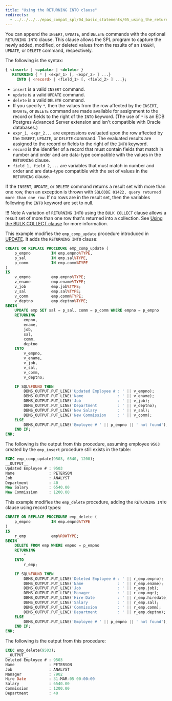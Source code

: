 ```yaml
---
title: "Using the RETURNING INTO clause"
redirects:
  - ../../../../epas_compat_spl/04_basic_statements/05_using_the_returning_into_clause #generated for docs/epas/reorg-role-use-case-mode
---
```


<div id="using_the_returning_into_clause" class="registered_link"></div>

You can append the `INSERT`, `UPDATE`, and `DELETE` commands with the optional `RETURNING INTO` clause. This clause allows the SPL program to capture the newly added, modified, or deleted values from the results of an `INSERT`, `UPDATE`, or `DELETE` command, respectively.

The following is the syntax:

```sql
{ <insert> | <update> | <delete> }
   RETURNING { * | <expr_1> [, <expr_2> ] ...}
     INTO { <record> | <field_1> [, <field_2> ] ...};
```

-  `insert` is a valid `INSERT` command. 
-  `update` is a valid `UPDATE` command. 
-  `delete` is a valid `DELETE` command. 
-  If you specify `*`, then the values from the row affected by the `INSERT`, `UPDATE`, or `DELETE` command are made available for assignment to the record or fields to the right of the `INTO` keyword. (The use of `*` is an EDB Postgres Advanced Server extension and isn't compatible with Oracle databases.) 
-  `expr_1, expr_2...` are expressions evaluated upon the row affected by the `INSERT`, `UPDATE`, or `DELETE` command. The evaluated results are assigned to the record or fields to the right of the `INTO` keyword. 
-  `record` is the identifier of a record that must contain fields that match in number and order and are data-type compatible with the values in the `RETURNING` clause. 
-  `field_1, field_2,...` are variables that must match in number and order and are data-type compatible with the set of values in the `RETURNING` clause.

If the `INSERT`, `UPDATE`, or `DELETE` command returns a result set with more than one row, then an exception is thrown with `SQLCODE 01422, query returned more than one row`. If no rows are in the result set, then the variables following the `INTO` keyword are set to null.

!!! Note
    A variation of `RETURNING INTO` using the `BULK COLLECT` clause allows a result set of more than one row that's returned into a collection. See [Using the BULK COLLECT clause](../12_working_with_collections/04_using_the_bulk_collect_clause/#using_the_bulk_collect_clause) for more information.

This example modifies the `emp_comp_update` procedure introduced in [UPDATE](07_update/#update). It adds the `RETURNING INTO` clause:

```sql
CREATE OR REPLACE PROCEDURE emp_comp_update (
    p_empno         IN emp.empno%TYPE,
    p_sal           IN emp.sal%TYPE,
    p_comm          IN emp.comm%TYPE
)
IS
    v_empno         emp.empno%TYPE;
    v_ename         emp.ename%TYPE;
    v_job           emp.job%TYPE;
    v_sal           emp.sal%TYPE;
    v_comm          emp.comm%TYPE;
    v_deptno        emp.deptno%TYPE;
BEGIN
    UPDATE emp SET sal = p_sal, comm = p_comm WHERE empno = p_empno
    RETURNING
        empno,
        ename,
        job,
        sal,
        comm,
        deptno
    INTO
        v_empno,
        v_ename,
        v_job,
        v_sal,
        v_comm,
        v_deptno;

    IF SQL%FOUND THEN
        DBMS_OUTPUT.PUT_LINE('Updated Employee # : ' || v_empno);
        DBMS_OUTPUT.PUT_LINE('Name               : ' || v_ename);
        DBMS_OUTPUT.PUT_LINE('Job                : ' || v_job);
        DBMS_OUTPUT.PUT_LINE('Department         : ' || v_deptno);
        DBMS_OUTPUT.PUT_LINE('New Salary         : ' || v_sal);
        DBMS_OUTPUT.PUT_LINE('New Commission     : ' || v_comm);
    ELSE
        DBMS_OUTPUT.PUT_LINE('Employee # ' || p_empno || ' not found');
    END IF;
END;
```

The following is the output from this procedure, assuming employee `9503` created by the `emp_insert` procedure still exists in the table:

```sql
EXEC emp_comp_update(9503, 6540, 1200);
__OUTPUT__
Updated Employee # : 9503
Name               : PETERSON
Job                : ANALYST
Department         : 40
New Salary         : 6540.00
New Commission     : 1200.00
```

This example modifies the `emp_delete` procedure, adding the `RETURNING INTO` clause using record types:

```sql
CREATE OR REPLACE PROCEDURE emp_delete (
    p_empno         IN emp.empno%TYPE
)
IS
    r_emp           emp%ROWTYPE;
BEGIN
    DELETE FROM emp WHERE empno = p_empno
    RETURNING
        *
    INTO
        r_emp;

    IF SQL%FOUND THEN
        DBMS_OUTPUT.PUT_LINE('Deleted Employee # : ' || r_emp.empno);
        DBMS_OUTPUT.PUT_LINE('Name               : ' || r_emp.ename);
        DBMS_OUTPUT.PUT_LINE('Job                : ' || r_emp.job);
        DBMS_OUTPUT.PUT_LINE('Manager            : ' || r_emp.mgr);
        DBMS_OUTPUT.PUT_LINE('Hire Date          : ' || r_emp.hiredate);
        DBMS_OUTPUT.PUT_LINE('Salary             : ' || r_emp.sal);
        DBMS_OUTPUT.PUT_LINE('Commission         : ' || r_emp.comm);
        DBMS_OUTPUT.PUT_LINE('Department         : ' || r_emp.deptno);
    ELSE
        DBMS_OUTPUT.PUT_LINE('Employee # ' || p_empno || ' not found');
    END IF;
END;
```

The following is the output from this procedure:

```sql
EXEC emp_delete(9503);
__OUTPUT__
Deleted Employee # : 9503
Name               : PETERSON
Job                : ANALYST
Manager            : 7902
Hire Date          : 31-MAR-05 00:00:00
Salary             : 6540.00
Commission         : 1200.00
Department         : 40
```
